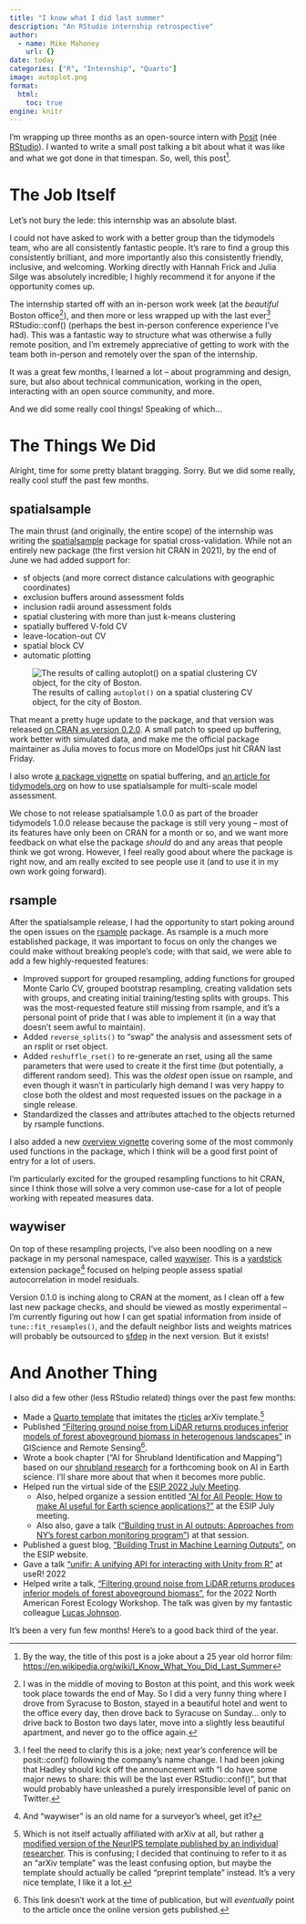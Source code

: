 ```yaml
---
title: "I know what I did last summer"
description: "An RStudio internship retrospective"
author:
  - name: Mike Mahoney
    url: {}
date: today
categories: ["R", "Internship", "Quarto"]
image: autoplot.png
format: 
  html:
    toc: true
engine: knitr
---
```


I'm wrapping up three months as an open-source intern with [Posit](https://posit.co/) (née [RStudio](https://www.rstudio.com/)). I wanted to write a small post talking a bit about what it was like and what we got done in that timespan. So, well, this post[^1].

# The Job Itself

Let's not bury the lede: this internship was an absolute blast.

I could not have asked to work with a better group than the tidymodels team, who are all consistently fantastic people. It's rare to find a group this consistently brilliant, and more importantly also this consistently friendly, inclusive, and welcoming. Working directly with Hannah Frick and Julia Silge was absolutely incredible; I highly recommend it for anyone if the opportunity comes up.

The internship started off with an in-person work week (at the _beautiful_ Boston office[^2]), and then more or less wrapped up with the last ever[^3] RStudio::conf() (perhaps the best in-person conference experience I've had). This was a fantastic way to structure what was otherwise a fully remote position, and I'm extremely appreciative of getting to work with the team both in-person and remotely over the span of the internship.

It was a great few months, I learned a lot -- about programming and design, sure, but also about technical communication, working in the open, interacting with an open source community, and more.

And we did some really cool things! Speaking of which...

# The Things We Did

Alright, time for some pretty blatant bragging. Sorry. But we did some really, really cool stuff the past few months.

## spatialsample

The main thrust (and originally, the entire scope) of the internship was writing the [spatialsample](https://spatialsample.tidymodels.org/) package for spatial cross-validation. While not an entirely new package (the first version hit CRAN in 2021), by the end of June we had added support for:

* sf objects (and more correct distance calculations with geographic coordinates)
* exclusion buffers around assessment folds
* inclusion radii around assessment folds
* spatial clustering with more than just k-means clustering
* spatially buffered V-fold CV
* leave-location-out CV
* spatial block CV
* automatic plotting

![The results of calling `autoplot()` on a spatial clustering CV object, for the city of Boston.](autoplot.png)

That meant a pretty huge update to the package, and that version was released [on CRAN as version 0.2.0](https://www.tidyverse.org/blog/2022/06/spatialsample-0-2-0/). A small patch to speed up buffering, work better with simulated data, and make me the official package maintainer as Julia moves to focus more on ModelOps just hit CRAN last Friday.

I also wrote [a package vignette](https://spatialsample.tidymodels.org/articles/buffering.html) on spatial buffering, and [an article for tidymodels.org](https://www.tidymodels.org/learn/work/multi-scale/) on how to use spatialsample for multi-scale model assessment.

We chose to not release spatialsample 1.0.0 as part of the broader tidymodels 1.0.0 release because the package is still very young -- most of its features have only been on CRAN for a month or so, and we want more feedback on what else the package _should_ do and any areas that people think we got wrong. However, I feel really good about where the package is right now, and am really excited to see people use it (and to use it in my own work going forward).

## rsample

After the spatialsample release, I had the opportunity to start poking around the open issues on the [rsample](https://rsample.tidymodels.org/) package. As rsample is a much more established package, it was important to focus on only the changes we could make without breaking people's code; with that said, we were able to add a few highly-requested features:

* Improved support for grouped resampling, adding functions for grouped Monte Carlo CV, grouped bootstrap resampling, creating validation sets with groups, and creating initial training/testing splits with groups. This was the most-requested feature still missing from rsample, and it's a personal point of pride that I was able to implement it (in a way that doesn't seem awful to maintain).
* Added `reverse_splits()` to "swap" the analysis and assessment sets of an rsplit or rset object.
* Added `reshuffle_rset()` to re-generate an rset, using all the same parameters that were used to create it the first time (but potentially, a different random seed). This was the _oldest_ open issue on rsample, and even though it wasn't in particularly high demand I was very happy to close both the oldest and most requested issues on the package in a single release.
* Standardized the classes and attributes attached to the objects returned by rsample functions.

I also added a new [overview vignette](https://rsample.tidymodels.org/dev/articles/Common_Patterns.html) covering some of the most commonly used functions in the package, which I think will be a good first point of entry for a lot of users.

I'm particularly excited for the grouped resampling functions to hit CRAN, since I think those will solve a very common use-case for a lot of people working with repeated measures data.

## waywiser

On top of these resampling projects, I've also been noodling on a new package in my personal namespace, called [waywiser](https://mikemahoney218.github.io/waywiser/). This is a [yardstick](https://yardstick.tidymodels.org/) extension package^[And "waywiser" is an old name for a surveyor's wheel, get it?] focused on helping people assess spatial autocorrelation in model residuals. 

Version 0.1.0 is inching along to CRAN at the moment, as I clean off a few last new package checks, and should be viewed as mostly experimental -- I'm currently figuring out how I can get spatial information from inside of `tune::fit_resamples()`, and the default neighbor lists and weights matrices will probably be outsourced to [sfdep](https://sfdep.josiahparry.com/) in the next version. But it exists!

# And Another Thing

I also did a few other (less RStudio related) things over the past few months:

* Made a [Quarto template](https://github.com/mikemahoney218/quarto-arxiv) that imitates the [rticles](https://pkgs.rstudio.com/rticles/) arXiv template.[^4]
* Published ["Filtering ground noise from LiDAR returns produces inferior models of forest aboveground biomass in heterogenous landscapes"](https://doi.org/10.1080/15481603.2022.2103069) in GIScience and Remote Sensing^[This link doesn't work at the time of publication, but will _eventually_ point to the article once the online version gets published.]. 
* Wrote a book chapter ("AI for Shrubland Identification and Mapping") based on our [shrubland research](https://arxiv.org/abs/2205.05047) for a forthcoming book on AI in Earth science. I'll share more about that when it becomes more public.
* Helped run the virtual side of the [ESIP 2022 July Meeting](https://2022esipjulymeeting.sched.com/info).
  * Also, helped organize a session entitled ["AI for All People: How to make AI useful for Earth science applications?"](https://2022esipjulymeeting.sched.com/event/12etz/ai-for-all-people-how-to-make-ai-useful-for-earth-science-applications) at the ESIP July meeting.
  * Also also, gave a talk (["Building trust in AI outputs: Approaches from NY's forest carbon monitoring program"](https://mm218.dev/esip2022)) at that session.
* Published a guest blog, ["Building Trust in Machine Learning Outputs"](https://www.esipfed.org/merge/student-fellow-blog/trust-in-machine-learning-guest-blog), on the ESIP website.
* Gave a talk ["unifir: A unifying API for interacting with Unity from R"](mm218.dev/user2022) at useR! 2022
* Helped write a talk, ["Filtering ground noise from LiDAR returns produces inferior models of forest aboveground biomass"](https://mikemahoney218.github.io/2022-06-20_NAFEW_ground_filtering/slides.html#1), for the 2022 North American Forest Ecology Workshop. The talk was given by my fantastic colleague [Lucas Johnson](https://www.lucaskjohnson.com/).

It's been a very fun few months! Here's to a good back third of the year.

[^1]: By the way, the title of this post is a joke about a 25 year old horror film: <https://en.wikipedia.org/wiki/I_Know_What_You_Did_Last_Summer>
[^2]: I was in the middle of moving to Boston at this point, and this work week took place towards the end of May. So I did a very funny thing where I drove from Syracuse to Boston, stayed in a beautiful hotel and went to the office every day, then drove back to Syracuse on Sunday... only to drive back to Boston two days later, move into a slightly less beautiful apartment, and never go to the office again.
[^3]: I feel the need to clarify this is a joke; next year's conference will be posit::conf() following the company's name change. I had been joking that Hadley should kick off the announcement with "I do have some major news to share: this will be the last ever RStudio::conf()", but that would probably have unleashed a purely irresponsible level of panic on Twitter.
[^4]: Which is not itself actually affiliated with arXiv at all, but rather [a modified version of the NeurIPS template published by an individual researcher](https://github.com/kourgeorge/arxiv-style). This is confusing; I decided that continuing to refer to it as an "arXiv template" was the least confusing option, but maybe the template should actually be called "preprint template" instead. It's a very nice template, I like it a lot.
